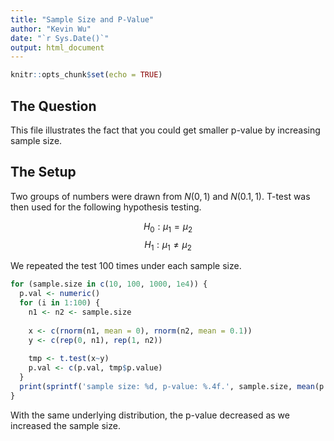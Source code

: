 ```yaml
---
title: "Sample Size and P-Value"
author: "Kevin Wu"
date: "`r Sys.Date()`"
output: html_document
---
```


```r
knitr::opts_chunk$set(echo = TRUE)
```

## The Question

This file illustrates the fact that you could get smaller p-value by increasing sample size.

## The Setup
Two groups of numbers were drawn from $N(0, 1)$ and $N(0.1, 1)$. T-test was then used for the following hypothesis testing.

$$H_0: \mu_1 = \mu_2$$
$$H_1: \mu_1 \neq \mu_2$$

We repeated the test 100 times under each sample size.

```r
for (sample.size in c(10, 100, 1000, 1e4)) {
  p.val <- numeric()
  for (i in 1:100) {
    n1 <- n2 <- sample.size
    
    x <- c(rnorm(n1, mean = 0), rnorm(n2, mean = 0.1))
    y <- c(rep(0, n1), rep(1, n2))
    
    tmp <- t.test(x~y)
    p.val <- c(p.val, tmp$p.value)
  }
  print(sprintf('sample size: %d, p-value: %.4f.', sample.size, mean(p.val)))
}
```

With the same underlying distribution, the p-value decreased as we increased the sample size.
